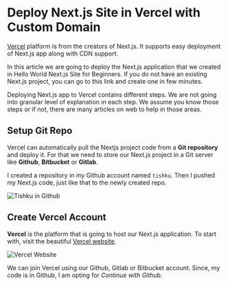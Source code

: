

<Layout>
<SEO title="Deploy Next.js Site in Vercel with Custom Domain" />
<JSLayout>

# Deploy Next.js Site in Vercel with Custom Domain

<a href="https://vercel.com/" target="_blank" rel="nofollow">Vercel</a> platform is from the creators of Next.js. It supports easy deployment of Next.js app along with CDN support.

In this article we are going to deploy the Next.js application that we created in <Link to="/nextjs/hello-world-nextjs-site-for-beginners">Hello World Next.js Site for Beginners</Link>. If you do not have an existing Next.js project, you can go to this link and create one in few minutes.

Deploying Next.js app to Vercel contains different steps. We are not going into granular level of explanation in each step. We assume you know those steps or if not, there are many articles on web to help in those areas.

## Setup Git Repo

Vercel can automatically pull the Nextjs project code from a **Git repository** and deploy it. For that we need to store our Next.js project in a Git server like **Github**, **Bitbucket** or **Gitlab**.

I created a repository in my Github account named `tishku`. Then I pushed my Next.js code, just like that to the newly created repo.

<Image src={ImageTishkuGithub} alt="Tishku in Github" />

## Create Vercel Account

**Vercel** is the platform that is going to host our Next.js application. To start with, visit the beautiful <a href="https://vercel.com/" target="_blank" rel="nofollow">Vercel website</a>.

<Image src={ImageVercelWebsite} alt="Vercel Website" />

We can join Vercel using our Github, Gitlab or Bitbucket account. Since, my code is in Github, I am opting for  _Continue with Github_.

</JSLayout>
</Layout>
